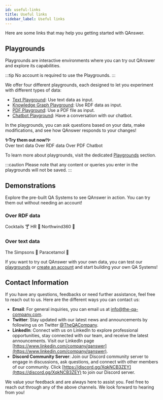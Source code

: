 ```yaml
---
id: useful-links
title: Useful links
sidebar_label: Useful links
---
```



Here are some links that may help you getting started with QAnswer.

## Playgrounds
Playgrounds are interactive environments where you can try out QAnswer and explore its capabilities.

:::tip
No account is required to use the Playgrounds.
:::

We offer four different playgrounds, each designed to let you experiment with different types of data:

* [Text Playground](/playgrounds/text): Use text data as input.
* [Knowledge Graph Playground](/playgrounds/graph/description): Use RDF data as input.
* [PDF Playground](/playgrounds/document): Use a PDF file as input.
* [Chatbot Playground](/playgrounds/chatbot): Have a conversation with our chatbot.

In the playgrounds, you can ask questions based on your data, make modifications, and see how QAnswer responds to your changes!

<div style={{ textAlign: 'center', margin: '20px 0' }}><b>✨Try them out now!✨</b></div>
<div style={{ display: 'flex', justifyContent: 'center', marginBottom: '20px', gap: '20px', flexWrap: 'wrap' }}>
    <Link
        to='https://app.qanswer.ai/playground/text'
        className='button button--lg'
        style={{ textDecoration: 'none', backgroundColor: 'var(--ifm-color-periwinkle-light)', color: '#000', border: 'none' }}
    >
        Over text data
    </Link>
    <Link
        to='https://app.qanswer.ai/playground/kg'
        className='button button--lg'
        style={{ textDecoration: 'none', backgroundColor: 'var(--ifm-color-blush-light)', color: '#000', border: 'none' }}
    >
        Over RDF data
    </Link>
    <Link
        to='https://app.qanswer.ai/playground/textdoc'
        className='button button--lg'
        style={{ textDecoration: 'none', backgroundColor: 'var(--ifm-color-aquamarine-light)', color: '#000', border: 'none' }}
    >
        Over PDF
    </Link>
    <Link
        to='https://app.qanswer.ai/playground/chatbot'
        className="button button--lg"
        style={{ textDecoration: 'none', backgroundColor: 'var(--ifm-color-citrine-light)', color: '#000', border: 'none' }}
    >
       Chatbot
    </Link>
</div>

To learn more about playgrounds, visit the dedicated [Playgrounds](/playgrounds/access-playground) section.

:::caution
Please note that any content or queries you enter in the playgrounds will not be saved.
:::

## Demonstrations
Explore the pre-built QA Systems to see QAnswer in action. You can try them out without needing an account!


### Over RDF data
<div style={{ display: 'flex', gap: '20px', marginBottom: '20px', flexWrap: 'wrap' }}>
    <Link
        to='https://app.qanswer.ai/public-share?kb=cocktails&type=graph&user=demo&lang=en'
        className='button button--lg'
        style={{ textDecoration: 'none', backgroundColor: 'var(--ifm-color-chip-blue-light)', color: '#000', border: 'none' }}
    >
        Cocktails 🍸
    </Link>
    <Link
        to='https://app.qanswer.ai/public-share?kb=hr&type=graph&user=demo&lang=en'
        className='button button--lg'
        style={{ textDecoration: 'none', backgroundColor: 'var(--ifm-color-chip-blue-light)', color: '#000', border: 'none' }}
    >
        HR 👤
    </Link>
    <Link
        to='https://app.qanswer.ai/public-share?kb=Northwind360&type=graph&user=demo&lang=en'
        className='button button--lg'
        style={{ textDecoration: 'none', backgroundColor: 'var(--ifm-color-chip-blue-light)', color: '#000', border: 'none' }}
    > 
        Northwind360 🚚
    </Link>
</div>


### Over text data
<div style={{ display: 'flex', gap: '20px', marginBottom: '20px', flexWrap: 'wrap' }}>
    <Link
        to='https://app.qanswer.ai/public-share?kb=The%20Simpsons&type=text&user=demo&lang=en'
        className='button button--lg'
        style={{ textDecoration: 'none', backgroundColor: 'var(--ifm-color-chip-blue-light)', color: '#000', border: 'none' }}
    >
        The Simpsons 🍩
    </Link>
    <Link
        to='https://app.qanswer.ai/public-share?kb=paracetamol&type=text&user=demo&lang=en'
        className='button button--lg'
        style={{ textDecoration: 'none', backgroundColor: 'var(--ifm-color-chip-blue-light)', color: '#000', border: 'none' }}
    >
       Paracetamol 💊
    </Link>
</div>

If you want to try out QAnswer with your own data, you can test our [playgrounds](/playgrounds/access-playground) or [create an account](/tutorial-ui/register-login) and start building your own QA Systems!

## Contact Information

If you have any questions, feedbacks or need further assistance, feel free to reach out to us. Here are the different ways you can contact us:

- **Email**: For general inquiries, you can email us at [info@the-qa-company.com](mailto:info@the-qa-company.com).
- **Twitter**: Stay updated with our latest news and announcements by following us on Twitter [@TheQACompany](https://twitter.com/TheQACompany).
- **LinkedIn**: Connect with us on LinkedIn to explore professional opportunities, stay connected with our team, and receive the latest announcements. Visit our LinkedIn page [https://www.linkedin.com/company/qanswer](https://www.linkedin.com/company/qanswer).
- **Discord Community Server**: Join our Discord community server to engage in discussions, ask questions, and connect with other members of our community. Click [https://discord.gg/XqkNCB3ZEY](https://discord.gg/XqkNCB3ZEY) to join our Discord server.

We value your feedback and are always here to assist you. Feel free to reach out through any of the above channels. We look forward to hearing from you!
